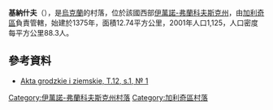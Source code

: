 {{coord|49|13|28|N|24|44|34|E|scale:30000|display=title}}

'''基納什夫'''（{{lang-uk|Кінашів}}），是[[烏克蘭|烏克蘭]]的村落，位於該國西部[[伊萬諾-弗蘭科夫斯克州|伊萬諾-弗蘭科夫斯克州]]，由[[加利奇區_(烏克蘭)|加利奇區]]負責管轄，始建於1375年，面積12.74平方公里，2001年人口1,125，人口密度每平方公里88.3人。

==參考資料==
*[http://polona.pl/item/665606/10/ Akta grodzkie i ziemskie, T.12, s.1, № 1] {{Wayback|url=http://polona.pl/item/665606/10/ |date=20151222095808 }}

{{DEFAULTSORT:Кінашів}}
[[Category:伊萬諾-弗蘭科夫斯克州村落|Category:伊萬諾-弗蘭科夫斯克州村落]]
[[Category:加利奇區村落|Category:加利奇區村落]]


{{IvanoFrankivsk-geo-stub}}
